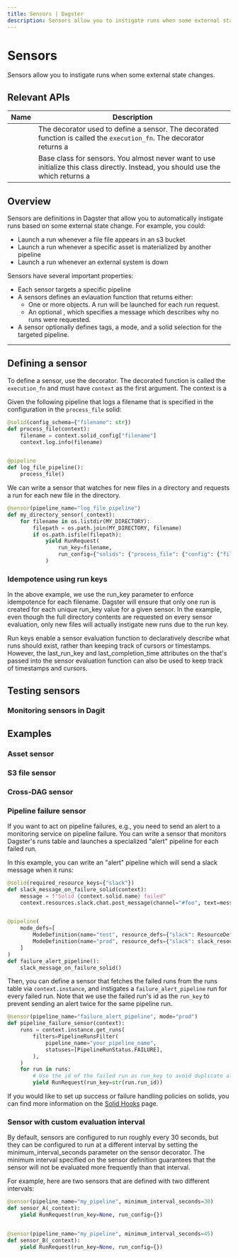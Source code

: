 ```yaml
---
title: Sensors | Dagster
description: Sensors allow you to instigate runs when some external state changes.
---
```


# Sensors

Sensors allow you to instigate runs when some external state changes.

<PlaceholderImage />

## Relevant APIs

| Name                                    | Description                                                                                                                                                                                                     |
| --------------------------------------- | --------------------------------------------------------------------------------------------------------------------------------------------------------------------------------------------------------------- |
| <PyObject object="sensor" decorator />  | The decorator used to define a sensor. The decorated function is called the `execution_fn`. The decorator returns a <PyObject object="SensorDefinition" />                                                      |
| <PyObject object="SensorDefinition"  /> | Base class for sensors. You almost never want to use initialize this class directly. Instead, you should use the <PyObject object="sensor" decorator /> which returns a <PyObject object="SensorDefinition"  /> |

## Overview

Sensors are definitions in Dagster that allow you to automatically instigate runs based on some external state change. For example, you could:

- Launch a run whenever a file file appears in an s3 bucket
- Launch a run whenever a specific asset is materialized by another pipeline
- Launch a run whenever an external system is down

Sensors have several important properties:

- Each sensor targets a specific pipeline
- A sensors defines an evlauation function that returns either:
  - One or more <PyObject object="RunRequest"/> objects. A run will be launched for each run request.
  - An optional <PyObject object="SkipReason"/>, which specifies a message which describes why no runs were requested.
- A sensor optionally defines tags, a mode, and a solid selection for the targeted pipeline.

---

## Defining a sensor

To define a sensor, use the <PyObject object="sensor" decorator /> decorator. The decorated function is called the `execution_fn` and must have `context` as the first argument. The context is a <PyObject object="SensorExecutionContext" />

Given the following pipeline that logs a filename that is specified in the configuration in the `process_file` solid:

```python
@solid(config_schema={"filename": str})
def process_file(context):
    filename = context.solid_config["filename"]
    context.log.info(filename)


@pipeline
def log_file_pipeline():
    process_file()
```

We can write a sensor that watches for new files in a directory and requests a run for each new file in the directory.

```python
@sensor(pipeline_name="log_file_pipeline")
def my_directory_sensor(_context):
    for filename in os.listdir(MY_DIRECTORY):
        filepath = os.path.join(MY_DIRECTORY, filename)
        if os.path.isfile(filepath):
            yield RunRequest(
                run_key=filename,
                run_config={"solids": {"process_file": {"config": {"filename": filename}}}},
            )
```

### Idempotence using run keys

In the above example, we use the run_key parameter to enforce idempotence for each filename. Dagster will ensure that only one run is created for each unique run_key value for a given sensor. In the example, even though the full directory contents are requested on every sensor evaluation, only new files will actually instigate new runs due to the run key.

Run keys enable a sensor evaluation function to declaratively describe what runs should exist, rather than keeping track of cursors or timestamps. However, the last_run_key and last_completion_time attributes on the <PyObject object="SensorExecutionContext"/> that's passed into the sensor evaluation function can also be used to keep track of timestamps and cursors.

## Testing sensors

<TODO />

### Monitoring sensors in Dagit

<TODO />

## Examples

### Asset sensor

<TODO />

### S3 file sensor

<TODO />

### Cross-DAG sensor

<TODO />

### Pipeline failure sensor

If you want to act on pipeline failures, e.g., you need to send an alert to a monitoring service on pipeline failure. You can write a sensor that monitors Dagster's runs table and launches a specialized "alert" pipeline for each failed run.

In this example, you can write an "alert" pipeline which will send a slack message when it runs:

```python file=/concepts/partitions_schedules_sensors/sensor_alert.py startafter=start_alert_pipeline_marker endbefore=end_alert_pipeline_marker
@solid(required_resource_keys={"slack"})
def slack_message_on_failure_solid(context):
    message = f"Solid {context.solid.name} failed"
    context.resources.slack.chat.post_message(channel="#foo", text=message)


@pipeline(
    mode_defs=[
        ModeDefinition(name="test", resource_defs={"slack": ResourceDefinition.mock_resource()}),
        ModeDefinition(name="prod", resource_defs={"slack": slack_resource}),
    ]
)
def failure_alert_pipeline():
    slack_message_on_failure_solid()
```

Then, you can define a sensor that fetches the failed runs from the runs table via `context.instance`, and instigates a `failure_alert_pipeline` run for every failed run. Note that we use the failed run's id as the `run_key` to prevent sending an alert twice for the same pipeline run.

```python file=/concepts/partitions_schedules_sensors/sensor_alert.py startafter=start_alert_sensor_marker endbefore=end_alert_sensor_marker
@sensor(pipeline_name="failure_alert_pipeline", mode="prod")
def pipeline_failure_sensor(context):
    runs = context.instance.get_runs(
        filters=PipelineRunsFilter(
            pipeline_name="your_pipeline_name",
            statuses=[PipelineRunStatus.FAILURE],
        ),
    )
    for run in runs:
        # Use the id of the failed run as run_key to avoid duplicate alerts.
        yield RunRequest(run_key=str(run.run_id))
```

If you would like to set up success or failure handling policies on solids, you can find more
information on the [Solid Hooks](/concepts/solids-pipelines/solid-hooks) page.

### Sensor with custom evaluation interval

By default, sensors are configured to run roughly every 30 seconds, but they can be configured to run at a different interval by setting the minimum_interval_seconds parameter on the sensor decorator. The minimum interval specified on the sensor definition guarantees that the sensor will not be evaluated more frequently than that interval.

For example, here are two sensors that are defined with two different intervals:

```python
@sensor(pipeline_name="my_pipeline", minimum_interval_seconds=30)
def sensor_A(_context):
    yield RunRequest(run_key=None, run_config={})


@sensor(pipeline_name="my_pipeline", minimum_interval_seconds=45)
def sensor_B(_context):
    yield RunRequest(run_key=None, run_config={})
```
